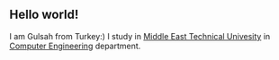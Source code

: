 ==Hello world!==

I am Gulsah from Turkey:)
I study in [http://www.metu.edu.tr Middle East Technical Univesity] in [http://www.ceng.metu.edu.tr Computer Engineering] department.